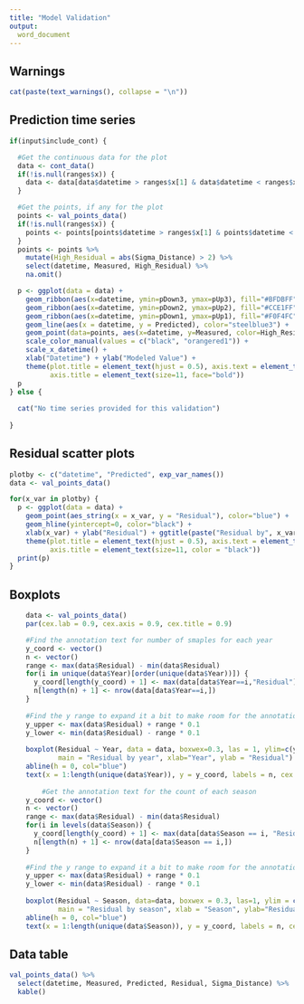 ```yaml
---
title: "Model Validation"
output: 
  word_document
---
```


## Warnings

``` r

cat(paste(text_warnings(), collapse = "\n"))

```

## Prediction time series

```r

if(input$include_cont) {

  #Get the continuous data for the plot
  data <- cont_data()
  if(!is.null(ranges$x)) {
    data <- data[data$datetime > ranges$x[1] & data$datetime < ranges$x[2], ]
  }

  #Get the points, if any for the plot
  points <- val_points_data()
  if(!is.null(ranges$x)) {
    points <- points[points$datetime > ranges$x[1] & points$datetime < ranges$x[2], ]
  }
  points <- points %>%
    mutate(High_Residual = abs(Sigma_Distance) > 2) %>%
    select(datetime, Measured, High_Residual) %>%
    na.omit()

  p <- ggplot(data = data) +
    geom_ribbon(aes(x=datetime, ymin=pDown3, ymax=pUp3), fill="#BFDBFF") +
    geom_ribbon(aes(x=datetime, ymin=pDown2, ymax=pUp2), fill="#CCE1FF") +
    geom_ribbon(aes(x=datetime, ymin=pDown1, ymax=pUp1), fill="#F0F4FC") +
    geom_line(aes(x = datetime, y = Predicted), color="steelblue3") +
    geom_point(data=points, aes(x=datetime, y=Measured, color=High_Residual), size=3) +
    scale_color_manual(values = c("black", "orangered1")) +
    scale_x_datetime() +
    xlab("Datetime") + ylab("Modeled Value") +
    theme(plot.title = element_text(hjust = 0.5), axis.text = element_text(size=11, color="black"),
          axis.title = element_text(size=11, face="bold"))
  p
} else {
  
  cat("No time series provided for this validation")
  
}

```

## Residual scatter plots

```r

plotby <- c("datetime", "Predicted", exp_var_names())
data <- val_points_data()

for(x_var in plotby) {
  p <- ggplot(data = data) +
    geom_point(aes_string(x = x_var, y = "Residual"), color="blue") +
    geom_hline(yintercept=0, color="black") +
    xlab(x_var) + ylab("Residual") + ggtitle(paste("Residual by", x_var)) +
    theme(plot.title = element_text(hjust = 0.5), axis.text = element_text(size=11, color = "black"),
          axis.title = element_text(size=11, color = "black"))
  print(p)
}

```

## Boxplots

```r

    data <- val_points_data()
    par(cex.lab = 0.9, cex.axis = 0.9, cex.title = 0.9)    

    #Find the annotation text for number of smaples for each year
    y_coord <- vector()
    n <- vector()
    range <- max(data$Residual) - min(data$Residual)
    for(i in unique(data$Year)[order(unique(data$Year))]) {
      y_coord[length(y_coord) + 1] <- max(data[data$Year==i,"Residual"]) + range * 0.05
      n[length(n) + 1] <- nrow(data[data$Year==i,])
    }
    
    #Find the y range to expand it a bit to make room for the annotation
    y_upper <- max(data$Residual) + range * 0.1
    y_lower <- min(data$Residual) - range * 0.1
    
    boxplot(Residual ~ Year, data = data, boxwex=0.3, las = 1, ylim=c(y_lower, y_upper),
            main = "Residual by year", xlab="Year", ylab = "Residual")
    abline(h = 0, col="blue")
    text(x = 1:length(unique(data$Year)), y = y_coord, labels = n, cex = 0.7)
    
        #Get the annotation text for the count of each season
    y_coord <- vector()
    n <- vector()
    range <- max(data$Residual) - min(data$Residual)
    for(i in levels(data$Season)) {
      y_coord[length(y_coord) + 1] <- max(data[data$Season == i, "Residual"]) + range * 0.05
      n[length(n) + 1] <- nrow(data[data$Season == i,])
    }
    
    #Find the y range to expand it a bit to make room for the annotation
    y_upper <- max(data$Residual) + range * 0.1
    y_lower <- min(data$Residual) - range * 0.1
    
    boxplot(Residual ~ Season, data=data, boxwex = 0.3, las=1, ylim = c(y_lower, y_upper),
            main = "Residual by season", xlab = "Season", ylab="Residual")
    abline(h = 0, col="blue")
    text(x = 1:length(unique(data$Season)), y = y_coord, labels = n, cex = 0.7)


```

## Data table

```r

val_points_data() %>% 
  select(datetime, Measured, Predicted, Residual, Sigma_Distance) %>%
  kable()

```

